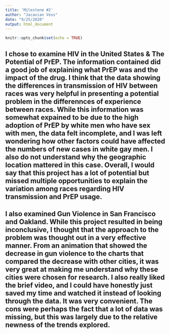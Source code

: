 ```yaml
---
title: 'Milestone #2'
author: "Jacavian Voss"
date: "9/25/2020"
output: html_document
---
```


```r
knitr::opts_chunk$set(echo = TRUE)
```

## I chose to examine HIV in the United States & The Potential of PrEP. The information contained did a good job of explaining what PrEP was and the impact of the drug. I think that the data showing the differences in transmission of HIV between races was very helpful in presenting a potential problem in the differennces of experience between races. While this information was somewhat expained to be due to the high adoption of PrEP by white men who have sex with men, the data felt incomplete, and I was left wondering how other factors could have affected the numbers of new cases in white gay men. I also do not understand why the geographic location mattered in this case. Overall, I would say that this project has a lot of potential but missed multiple opportunities to explain the variation among races regarding HIV transmission and PrEP usage.

## I also examined Gun Violence in San Francisco and Oakland. While this project resulted in being inconclusive, I thought that the approach to the problem was thought out in a very effective manner. From an animation that showed the decrease in gun violence to the charts that compared the decrease with other cities, it was very great at making me understand why these cities were chosen for research. I also really liked the brief video, and I could have honestly just saved my time and watched it instead of looking through the data. It was very convenient. The cons were perhaps the fact that a lot of data was missing, but this was largely due to the relative newness of the trends explored. 


